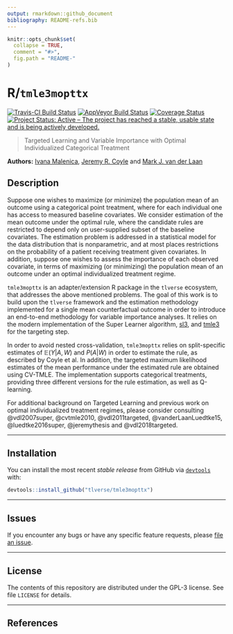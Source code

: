 ```yaml
---
output: rmarkdown::github_document
bibliography: README-refs.bib
---
```


<!-- README.md is generated from README.Rmd. Please edit that file -->

```r
knitr::opts_chunk$set(
  collapse = TRUE,
  comment = "#>",
  fig.path = "README-"
)
```

# R/`tmle3mopttx`

[![Travis-CI Build Status](https://travis-ci.org/tlverse/tmle3mopttx.svg?branch=master)](https://travis-ci.org/tlverse/tmle3mopttx)
[![AppVeyor Build  Status](https://ci.appveyor.com/api/projects/status/github/tlverse/tmle3mopttx?branch=master&svg=true)](https://ci.appveyor.com/project/tlverse/tmle3mopttx)
[![Coverage Status](https://codecov.io/gh/tlverse/tmle3mopttx/branch/master/graph/badge.svg)](https://codecov.io/gh/tlverse/tmle3mopttx)
[![Project Status: Active – The project has reached a stable, usable state and is being actively developed.](http://www.repostatus.org/badges/latest/active.svg)](http://www.repostatus.org/#active)

> Targeted Learning and Variable Importance with Optimal Individualized
> Categorical Treatment

__Authors:__ [Ivana Malenica](https://github.com/podTockom), [Jeremy R. Coyle](https://github.com/jeremyrcoyle) and [Mark J. van der Laan](https://vanderlaan-lab.org/)

## Description

Suppose one wishes to maximize (or minimize) the population mean of an outcome using a categorical point treatment, where for each individual one has access to measured baseline covariates. We consider estimation of the mean outcome under the optimal rule, where the candidate rules are restricted to depend only on user-supplied subset of the baseline covariates. The estimation problem is addressed in a statistical model for the data distribution that is nonparametric, and at most places restrictions on the probability of a patient receiving treatment given covariates. In addition, suppose one wishes to assess the importance of each observed covariate, in terms of maximizing (or minimizing) the population mean of an outcome under an optimal individualized treatment regime. 

`tmle3mopttx` is an adapter/extension R package in the `tlverse` ecosystem, that addresses the above mentioned problems. The goal of this work is to build upon the `tlverse` framework and the estimation methodology implemented for a single mean counterfactual outcome in order to introduce an end-to-end methodology for variable importance analyses. It relies on the modern implementation of the Super Learner algorithm, [sl3](https://github.com/tlverse/sl3), and [tmle3](https://github.com/tlverse/tmle3) for the targeting step. 

In order to avoid nested cross-validation, `tmle3mopttx` relies on split-specific estimates of $\mathbb{E}(Y|A,W)$ and $P(A|W)$ in order to estimate the rule, as described by Coyle et al. In addition, the targeted maximum likelihood estimates of the mean performance under the estimated rule are obtained using CV-TMLE. The implementation supports categorical treatments, providing three different versions for the rule estimation, as well as Q-learning. 

For additional background on Targeted Learning and previous work on optimal individualized treatment regimes, please consider consulting @vdl2007super, @cvtmle2010, @vdl2011targeted, @vanderLaanLuedtke15, @luedtke2016super, @jeremythesis and @vdl2018targeted.

---

## Installation

You can install the most recent _stable release_ from GitHub via [`devtools`](https://www.rstudio.com/products/rpackages/devtools/) with:
                                                                                              
```r
devtools::install_github("tlverse/tmle3mopttx")
```

---

## Issues

If you encounter any bugs or have any specific feature requests, please [file an
issue](https://github.com/tlverse/tmle3mopttx/issues).

---

## License

The contents of this repository are distributed under the GPL-3 license.
See file `LICENSE` for details.

-----

## References

